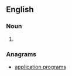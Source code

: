 ==English==

===Noun===
{{en-noun|head=[[applications]] [[program]]}}

# {{alternative form of|application program|lang=en}}

===Anagrams===
* [[application programs#English|application programs]]
